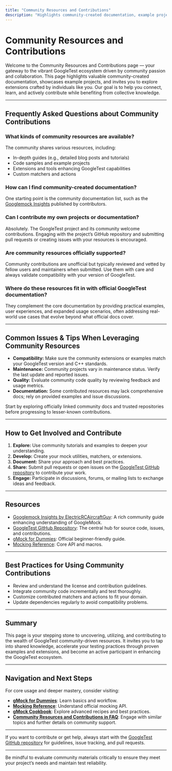 ```yaml
---
title: "Community Resources and Contributions"
description: "Highlights community-created documentation, example projects, and available extensions. Encourages users to connect, learn from, and contribute to the GoogleTest ecosystem."
---
```


# Community Resources and Contributions

Welcome to the Community Resources and Contributions page — your gateway to the vibrant GoogleTest ecosystem driven by community passion and collaboration. This page highlights valuable community-created documentation, showcases example projects, and invites you to explore extensions crafted by individuals like you. Our goal is to help you connect, learn, and actively contribute while benefiting from collective knowledge.

---

## Frequently Asked Questions about Community Contributions

### What kinds of community resources are available?
The community shares various resources, including:
- In-depth guides (e.g., detailed blog posts and tutorials)
- Code samples and example projects
- Extensions and tools enhancing GoogleTest capabilities
- Custom matchers and actions

### How can I find community-created documentation?
One starting point is the community documentation list, such as the [Googlemock Insights](https://github.com/ElectricRCAircraftGuy/eRCaGuy_dotfiles/blob/master/googletest/insights.md) published by contributors.

### Can I contribute my own projects or documentation?
Absolutely. The GoogleTest project and its community welcome contributions. Engaging with the project’s GitHub repository and submitting pull requests or creating issues with your resources is encouraged.

### Are community resources officially supported?
Community contributions are unofficial but typically reviewed and vetted by fellow users and maintainers when submitted. Use them with care and always validate compatibility with your version of GoogleTest.

### Where do these resources fit in with official GoogleTest documentation?
They complement the core documentation by providing practical examples, user experiences, and expanded usage scenarios, often addressing real-world use cases that evolve beyond what official docs cover.

---

## Common Issues & Tips When Leveraging Community Resources

- **Compatibility:** Make sure the community extensions or examples match your GoogleTest version and C++ standards.
- **Maintenance:** Community projects vary in maintenance status. Verify the last update and reported issues.
- **Quality:** Evaluate community code quality by reviewing feedback and usage metrics.
- **Documentation:** Some contributed resources may lack comprehensive docs; rely on provided examples and issue discussions.

<Tip>
Start by exploring officially linked community docs and trusted repositories before progressing to lesser-known contributions.
</Tip>

---

## How to Get Involved and Contribute

1. **Explore:** Use community tutorials and examples to deepen your understanding.
2. **Develop:** Create your mock utilities, matchers, or extensions.
3. **Document:** Share your approach and best practices.
4. **Share:** Submit pull requests or open issues on the [GoogleTest GitHub repository](https://github.com/google/googletest) to contribute your work.
5. **Engage:** Participate in discussions, forums, or mailing lists to exchange ideas and feedback.

---

## Resources

- [Googlemock Insights by ElectricRCAircraftGuy](https://github.com/ElectricRCAircraftGuy/eRCaGuy_dotfiles/blob/master/googletest/insights.md): A rich community guide enhancing understanding of GoogleMock.
- [GoogleTest GitHub Repository](https://github.com/google/googletest): The central hub for source code, issues, and contributions.
- [gMock for Dummies](https://google.github.io/googletest/gmock_for_dummies.html): Official beginner-friendly guide.
- [Mocking Reference](https://google.github.io/googletest/reference/mocking.html): Core API and macros.

---

## Best Practices for Using Community Contributions

- Review and understand the license and contribution guidelines.
- Integrate community code incrementally and test thoroughly.
- Customize contributed matchers and actions to fit your domain.
- Update dependencies regularly to avoid compatibility problems.

---

## Summary

This page is your stepping stone to uncovering, utilizing, and contributing to the wealth of GoogleTest community-driven resources. It invites you to tap into shared knowledge, accelerate your testing practices through proven examples and extensions, and become an active participant in enhancing the GoogleTest ecosystem.

---

## Navigation and Next Steps

For core usage and deeper mastery, consider visiting:
- **[gMock for Dummies](https://google.github.io/googletest/gmock_for_dummies.html)**: Learn basics and workflow.
- **[Mocking Reference](https://google.github.io/googletest/reference/mocking.html)**: Understand official mocking API.
- **[gMock Cookbook](https://google.github.io/googletest/gmock_cook_book.html)**: Explore advanced recipes and best practices.
- **[Community Resources and Contributions in FAQ](https://google.github.io/googletest/faq/help-resources-community/community-resources.html)**: Engage with similar topics and further details on community support.

---

If you want to contribute or get help, always start with the [GoogleTest GitHub repository](https://github.com/google/googletest) for guidelines, issue tracking, and pull requests.

---

<Check>
Be mindful to evaluate community materials critically to ensure they meet your project’s needs and maintain test reliability.
</Check>
